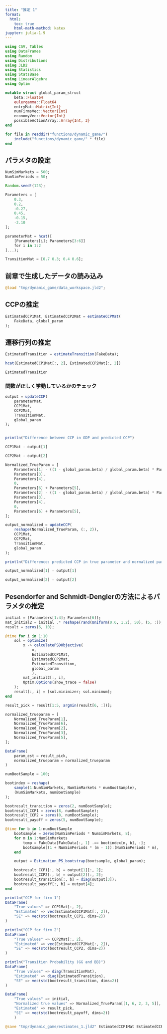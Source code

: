 ```yaml
---
title: "推定 1"
format:
  html:
    toc: true
    html-math-method: katex
jupyter: julia-1.9
---
```


```julia
using CSV, Tables
using DataFrames
using Random
using Distributions
using JLD2
using Statistics
using StatsBase
using LinearAlgebra
using Optim
```

```julia
mutable struct global_param_struct
    beta::Float64
    eulergamma::Float64
    entryMat::Matrix{Int}
    numFirmsVec::Vector{Int}
    economyVec::Vector{Int}
    possibleActionArray::Array{Int, 3}
end

```

```julia
for file in readdir("functions/dynamic_game/")
    include("functions/dynamic_game/" * file)
end
```

## パラメタの設定

```julia

NumSimMarkets = 500;
NumSimPeriods = 50;

Random.seed!(123);

```

```julia

Parameters = [
    0.3,
    0.2,
    -0.27,
    0.45,
    -0.15,
    -2.10
];

parameterMat = hcat([
    [Parameters[i]; Parameters[3:6]]
    for i in 1:2
]...);

TransitionMat = [0.7 0.3; 0.4 0.6];

```

## 前章で生成したデータの読み込み

```julia

@load "tmp/dynamic_game/data_workspace.jld2";

```

## CCPの推定

```julia

EstimatedCCP1Mat, EstimatedCCP2Mat = estimateCCPMat(
    FakeData, global_param
);

```

## 遷移行列の推定

```julia

EstimatedTransition = estimateTransition(FakeData);

```

```julia
hcat(EstimatedCCP1Mat[:, 2], EstimatedCCP2Mat[:, 2])
```

```julia
EstimatedTransition
```

### 関数が正しく挙動しているかのチェック

```julia

output = updateCCP(
    parameterMat,
    CCP1Mat,
    CCP2Mat,
    TransitionMat,
    global_param
);


println("Difference between CCP in GDP and predicted CCP")
```

```julia
CCP1Mat - output[1]
```

```julia
CCP2Mat - output[2]
```


```julia

Normalized_TrueParam = [
    Parameters[1] - ((1 - global_param.beta) / global_param.beta) * Parameters[5],
    Parameters[3],
    Parameters[4],
    0,
    Parameters[6] + Parameters[5],
    Parameters[2] - ((1 - global_param.beta) / global_param.beta) * Parameters[5],
    Parameters[3],
    Parameters[4],
    0,
    Parameters[6] + Parameters[5],
];

output_normalized = updateCCP(
    reshape(Normalized_TrueParam, (:, 2)),
    CCP1Mat,
    CCP2Mat,
    TransitionMat,
    global_param
);

println("Difference: predicted CCP in true parameter and normalized parameter")
```

```julia
output_normalized[1] - output[1]
```

```julia
output_normalized[2] - output[2]
```

## Pesendorfer and Schmidt-Denglerの方法によるパラメタの推定

```julia

initial = [Parameters[1:4]; Parameters[6]];
mat_initial2 = initial .* reshape(rand(Uniform(0.6, 1.2), 50), (5, :));
result = zeros(6, 10);

@time for i in 1:10
    sol = optimize(
        x -> calculatePSDObjective(
            x,
            EstimatedCCP1Mat, 
            EstimatedCCP2Mat, 
            EstimatedTransition, 
            global_param
            ),
        mat_initial2[:, i],
        Optim.Options(show_trace = false)
    );
    result[:, i] = [sol.minimizer; sol.minimum];
end

result_pick = result[1:5, argmin(result[6, :])];

```

```julia

normalized_trueparam = [
    Normalized_TrueParam[1],
    Normalized_TrueParam[6],
    Normalized_TrueParam[2],
    Normalized_TrueParam[3],
    Normalized_TrueParam[5],
];

DataFrame(
    param_est = result_pick,
    normalized_trueparam = normalized_trueparam
)

```


```julia

numBootSample = 100;

bootindex = reshape(
    sample(1:NumSimMarkets, NumSimMarkets * numBootSample),
    (NumSimMarkets, numBootSample)
);

```

```julia

bootresult_transition = zeros(2, numBootSample);
bootresult_CCP1 = zeros(8, numBootSample);
bootresult_CCP2 = zeros(8, numBootSample);
bootresult_payoff = zeros(5, numBootSample);

```


```julia

@time for b in 1:numBootSample
    bootsample = zeros(NumSimPeriods * NumSimMarkets, 8);
    for m in 1:NumSimMarkets
        temp = FakeData[FakeData[:, 1] .== bootindex[m, b], :];
        bootsample[(1 + NumSimPeriods * (m - 1)):(NumSimPeriods * m), :] = temp;
    end

    output = Estimation_PS_bootstrap(bootsample, global_param);

    bootresult_CCP1[:, b] = output[1][:, 2];
    bootresult_CCP2[:, b] = output[2][:, 2];
    bootresult_transition[:, b] = diag(output[3]);
    bootresult_payoff[:, b] = output[4];
end

```

```julia
println("CCP for firm 1")
DataFrame(
    "True values" => CCP1Mat[:, 2],
    "Estimated" => vec(EstimatedCCP1Mat[:, 2]),
    "SE" => vec(std(bootresult_CCP1, dims=2))
)
```

```julia
println("CCP for firm 2")
DataFrame(
    "True values" => CCP2Mat[:, 2],
    "Estimated" => vec(EstimatedCCP2Mat[:, 2]),
    "SE" => vec(std(bootresult_CCP2, dims=2))
)
```

```julia

println("Transition Probability (GG and BB)")
DataFrame(
    "True values" => diag(TransitionMat),
    "Estimated" => diag(EstimatedTransition),
    "SE" => vec(std(bootresult_transition, dims=2))
)

```

```julia

DataFrame(
    "True values" => initial,
    "Normalized true values" => Normalized_TrueParam[[1, 6, 2, 3, 5]],
    "Estimated" => result_pick,
    "SE" => vec(std(bootresult_payoff, dims=2))
    )

```

```julia
@save "tmp/dynamic_game/estimates_1.jld2" EstimatedCCP1Mat EstimatedCCP2Mat EstimatedTransition;
```
